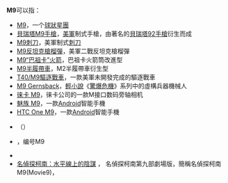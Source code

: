 {{DisambigNav|M|9}}
'''M9'''可以指：
* [[M9_(球狀星團)|M9]]，一个[[球狀星團|球狀星團]]
* [[貝瑞塔M9手槍|貝瑞塔M9手槍]]，[[美軍|美軍]]制式手槍，由著名的[[貝瑞塔92手槍|貝瑞塔92手槍]]衍生而成
* [[M9刺刀|M9刺刀]]，美軍制式[[刺刀|刺刀]]
* [[M9反坦克槍榴彈|M9反坦克槍榴彈]]，美軍二戰反坦克槍榴彈
* [[巴祖卡火箭筒|M9“巴祖卡”火箭]]，巴祖卡火箭筒改進型
* [[M2半履帶車|M9半履帶車]]，M2半履帶車衍生型
* [[T40/M9驅逐戰車|T40/M9驅逐戰車]]，一款美軍未開發完成的驅逐戰車
* [[M9_Gernsback|M9 Gernsback]]，[[輕小說|輕小說]]《[[驚爆危機|驚爆危機]]》系列中的虛構兵器機械人
* [[徕卡_M9|徕卡 M9]]，徕卡公司的一款M接口数码旁轴相机
* [[魅族_M9|魅族 M9]]，一款[[Android|Android]]智能手機
* [[HTC_One_M9|HTC One M9]]，一款[[Android|Android]]智能手機
* {{link-hy|M9公路 (亚美尼亚)|Մ 9 ճանապարհ (Հայաստան)}}（{{lang-hy|Մ9}}）
* {{link-be|明斯克环状公路|Магістраль М9}}，编号M9
* {{link-ur|M9高速公路 (巴基斯坦)|ایم 9 موٹروے (پاکستان)}}
*  [[名偵探柯南：水平線上的陰謀|名偵探柯南：水平線上的陰謀]] ，   名偵探柯南第九部劇場版，簡稱名偵探柯南  M9(Movie9)，



{{disambig}}